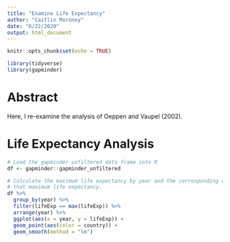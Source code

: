 ```yaml
---
title: "Examine Life Expectancy"
author: "Caitlin Moroney"
date: "6/22/2020"
output: html_document
---
```


```r
knitr::opts_chunk$set(echo = TRUE)
```

```r
library(tidyverse)
library(gapminder)
```

# Abstract

Here, I re-examine the analysis of Oeppen and Vaupel (2002).

# Life Expectancy Analysis

```r
# Load the gapminder unfiltered data frame into R
df <- gapminder::gapminder_unfiltered
```

```r
# Calculate the maximum life expectancy by year and the corresponding country with
# that maximum life expectancy.
df %>%
  group_by(year) %>%
  filter(lifeExp == max(lifeExp)) %>%
  arrange(year) %>%
  ggplot(aes(x = year, y = lifeExp)) +
  geom_point(aes(color = country)) +
  geom_smooth(method = "lm")
```


